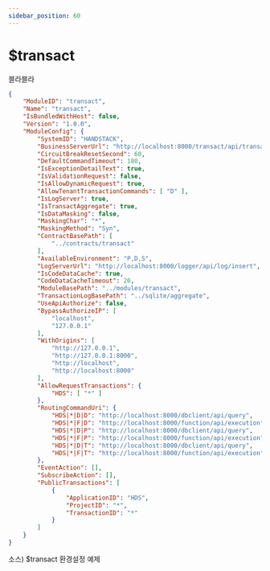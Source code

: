 ```yaml
---
sidebar_position: 60
---
```


# $transact

블라블라

```json
{
    "ModuleID": "transact",
    "Name": "transact",
    "IsBundledWithHost": false,
    "Version": "1.0.0",
    "ModuleConfig": {
        "SystemID": "HANDSTACK",
        "BusinessServerUrl": "http://localhost:8000/transact/api/transaction/execute",
        "CircuitBreakResetSecond": 60,
        "DefaultCommandTimeout": 180,
        "IsExceptionDetailText": true,
        "IsValidationRequest": false,
        "IsAllowDynamicRequest": true,
        "AllowTenantTransactionCommands": [ "D" ],
        "IsLogServer": true,
        "IsTransactAggregate": true,
        "IsDataMasking": false,
        "MaskingChar": "*",
        "MaskingMethod": "Syn",
        "ContractBasePath": [
            "../contracts/transact"
        ],
        "AvailableEnvironment": "P,D,S",
        "LogServerUrl": "http://localhost:8000/logger/api/log/insert",
        "IsCodeDataCache": true,
        "CodeDataCacheTimeout": 20,
        "ModuleBasePath": "../modules/transact",
        "TransactionLogBasePath": "../sqlite/aggregate",
        "UseApiAuthorize": false,
        "BypassAuthorizeIP": [
            "localhost",
            "127.0.0.1"
        ],
        "WithOrigins": [
            "http://127.0.0.1",
            "http://127.0.0.1:8000",
            "http://localhost",
            "http://localhost:8000"
        ],
        "AllowRequestTransactions": {
            "HDS": [ "*" ]
        },
        "RoutingCommandUri": {
            "HDS|*|D|D": "http://localhost:8000/dbclient/api/query",
            "HDS|*|F|D": "http://localhost:8000/function/api/execution",
            "HDS|*|D|P": "http://localhost:8000/dbclient/api/query",
            "HDS|*|F|P": "http://localhost:8000/function/api/execution",
            "HDS|*|D|T": "http://localhost:8000/dbclient/api/query",
            "HDS|*|F|T": "http://localhost:8000/function/api/execution"
        },
        "EventAction": [],
        "SubscribeAction": [],
        "PublicTransactions": [
            {
                "ApplicationID": "HDS",
                "ProjectID": "*",
                "TransactionID": "*"
            }
        ]
    }
}
```
소스) $transact 환경설정 예제